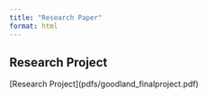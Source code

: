 ---
title: "Research Paper"
format: html
---

## Research Project

\[Research Project\](pdfs/goodland_finalproject.pdf)
